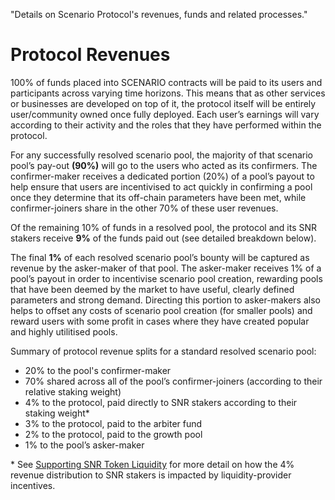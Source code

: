 
  "Details on Scenario Protocol's revenues, funds and related processes."

# Protocol Revenues

100% of funds placed into SCENARIO contracts will be paid to its users and participants across varying time horizons. This means that as other services or businesses are developed on top of it, the protocol itself will be entirely user/community owned once fully deployed. Each user’s earnings will vary according to their activity and the roles that they have performed within the protocol.

For any successfully resolved scenario pool, the majority of that scenario pool’s pay-out <b>(90%)</b> will go to the users who acted as its confirmers. The confirmer-maker receives a dedicated portion (20%) of a pool’s payout to help ensure that users are incentivised to act quickly in confirming a pool once they determine that its off-chain parameters have been met, while confirmer-joiners share in the other 70% of these user revenues.

Of the remaining 10% of funds in a resolved pool, the protocol and its SNR stakers receive <b>9%</b> of the funds paid out (see detailed breakdown below). 

The final <b>1%</b> of each resolved scenario pool’s bounty will be captured as revenue by the asker-maker of that pool. The asker-maker receives 1% of a pool’s payout in order to incentivise scenario pool creation, rewarding pools that have been deemed by the market to have useful, clearly defined parameters and strong demand. Directing this portion to asker-makers also helps to offset any costs of scenario pool creation (for smaller pools) and reward users with some profit in cases where they have created popular and highly utilitised pools.

Summary of protocol revenue splits for a standard resolved scenario pool:<br/>
* 20% to the pool's confirmer-maker
* 70% shared across all of the pool’s confirmer-joiners (according to their relative staking weight)
* 4% to the protocol, paid directly to SNR stakers according to their staking weight* 
* 3% to the protocol, paid to the arbiter fund
* 2% to the protocol, paid to the growth pool
* 1% to the pool’s asker-maker	

<Note>* See [Supporting SNR Token Liquidity](/liquidity) for more detail on how the 4% revenue distribution to SNR stakers is impacted by liquidity-provider incentives.</Note>